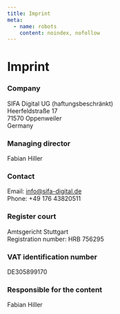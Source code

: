 ```yaml
---
title: Imprint
meta:
  - name: robots
    content: noindex, nofollow
---
```


# Imprint

### Company

SIFA Digital UG (haftungsbeschränkt)<br />
Heerfeldstraße 17<br />
71570 Oppenweiler<br />
Germany

### Managing director

Fabian Hiller

### Contact

Email: info@sifa-digital.de<br />
Phone: +49 176 43820511

### Register court

Amtsgericht Stuttgart<br />
Registration number: HRB 756295

### VAT identification number

DE305899170

### Responsible for the content

Fabian Hiller
